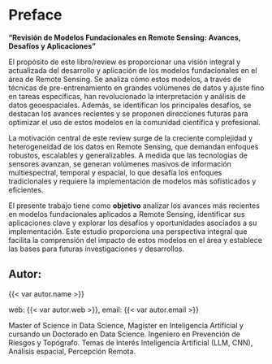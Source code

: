 # Preface {.unnumbered}

**"Revisión de Modelos Fundacionales en Remote Sensing: Avances, Desafíos y Aplicaciones"**
	    
El propósito de este libro/review es proporcionar una visión integral y actualizada del desarrollo y aplicación de los modelos fundacionales en el área de Remote Sensing. Se analiza cómo estos modelos, a través de técnicas de pre-entrenamiento en grandes volúmenes de datos y ajuste fino en tareas específicas, han revolucionado la interpretación y análisis de datos geoespaciales. Además, se identifican los principales desafíos, se destacan los avances recientes y se proponen direcciones futuras para optimizar el uso de estos modelos en la comunidad científica y profesional.

La motivación central de este review surge de la creciente complejidad y heterogeneidad de los datos en Remote Sensing, que demandan enfoques robustos, escalables y generalizables. A medida que las tecnologías de sensores avanzan, se generan volúmenes masivos de información multiespectral, temporal y espacial, lo que desafía los enfoques tradicionales y requiere la implementación de modelos más sofisticados y eficientes.

El presente trabajo tiene como **objetivo** analizar los avances más recientes en modelos fundacionales aplicados a Remote Sensing, identificar sus aplicaciones clave y explorar los desafíos y oportunidades asociados a su implementación. Este estudio proporciona una perspectiva integral que facilita la comprensión del impacto de estos modelos en el área y establece las bases para futuras investigaciones y desarrollos.

## Autor: 

{{< var autor.name >}}

web: {{< var autor.web >}}, email: {{< var autor.email >}}

Master of Science in Data Science, Magíster en Inteligencia Artificial y cursando un Doctorado en Data Science. Ingeniero en Prevención de Riesgos y Topógrafo. Temas de interés Inteligencia Artificial (LLM, CNN), Análisis espacial, Percepción Remota.
